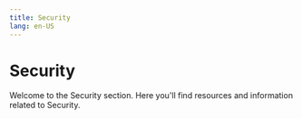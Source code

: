 ```yaml
---
title: Security
lang: en-US
---
```



# Security

Welcome to the Security section. Here you'll find resources and information related to Security.

<Cards>
  <Card title="Op mainnet security model" href="/chain/security/faq" />
  <Card title="Privileged roles in op mainnet" href="/chain/security/privileged-roles" />
  <Card title="Security policy and bug bounty program" href="/chain/security/security-policy" />
</Cards>